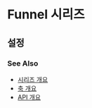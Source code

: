 # Funnel 시리즈

## 설정

### See Also

- [시리즈 개요](/guide/series)
- [축 개요](/guide/axes)
- [API 개요](/docs)